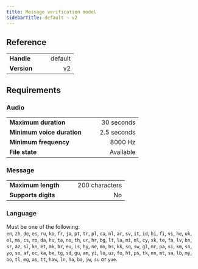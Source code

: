 ```yaml
---
title: Message verification model
sidebarTitle: default — v2
---
```


## Reference

|             |   |   |         |
| :---------- | - | - | ------: |
| **Handle**  |   |   | default |
| **Version** |   |   |      v2 |

## Requirements

### Audio

|                            |   |   |             |
| :------------------------- | - | - | ----------: |
| **Maximum duration**       |   |   |  30 seconds |
| **Minimum voice duration** |   |   | 2.5 seconds |
| **Minimum frequency**      |   |   |     8000 Hz |
| **File state**             |   |   |   Available |

### Message

|                     |   |   |                |
| :------------------ | - | - | -------------: |
| **Maximum length**  |   |   | 200 characters |
| **Supports digits** |   |   |             No |

### Language

Must be one of the following: <br/>
`en`, `zh`, `de`, `es`, `ru`, `ko`, `fr`, `ja`, `pt`, `tr`, `pl`, `ca`,
`nl`, `ar`, `sv`, `it`, `id`, `hi`, `fi`, `vi`, `he`, `uk`, `el`, `ms`,
`cs`, `ro`, `da`, `hu`, `ta`, `no`, `th`, `ur`, `hr`, `bg`, `lt`, `la`,
`mi`, `ml`, `cy`, `sk`, `te`, `fa`, `lv`, `bn`, `sr`, `az`, `sl`, `kn`,
`et`, `mk`, `br`, `eu`, `is`, `hy`, `ne`, `mn`, `bs`, `kk`, `sq`, `sw`,
`gl`, `mr`, `pa`, `si`, `km`, `sn`, `yo`, `so`, `af`, `oc`, `ka`, `be`,
`tg`, `sd`, `gu`, `am`, `yi`, `lo`, `uz`, `fo`, `ht`, `ps`, `tk`, `nn`,
`mt`, `sa`, `lb`, `my`, `bo`, `tl`, `mg`, `as`, `tt`, `haw`, `ln`, `ha`,
`ba`, `jw`, `su` or `yue`.
